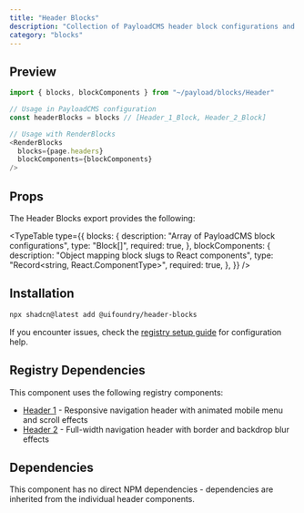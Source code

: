 ```yaml
---
title: "Header Blocks"
description: "Collection of PayloadCMS header block configurations and components"
category: "blocks"
---
```


## Preview

```typescript
import { blocks, blockComponents } from "~/payload/blocks/Header"

// Usage in PayloadCMS configuration
const headerBlocks = blocks // [Header_1_Block, Header_2_Block]

// Usage with RenderBlocks
<RenderBlocks
  blocks={page.headers}
  blockComponents={blockComponents}
/>
```

## Props

The Header Blocks export provides the following:

<TypeTable
  type={{
    blocks: {
      description: "Array of PayloadCMS block configurations",
      type: "Block[]",
      required: true,
    },
    blockComponents: {
      description: "Object mapping block slugs to React components",
      type: "Record<string, React.ComponentType>",
      required: true,
    },
  }}
/>

## Installation

```bash
npx shadcn@latest add @uifoundry/header-blocks
```

If you encounter issues, check the [registry setup guide](/docs/guides/registry-setup) for configuration help.

## Registry Dependencies

This component uses the following registry components:

- [Header 1](/docs/blocks/header-1) - Responsive navigation header with animated mobile menu and scroll effects
- [Header 2](/docs/blocks/header-2) - Full-width navigation header with border and backdrop blur effects

## Dependencies

This component has no direct NPM dependencies - dependencies are inherited from the individual header components.
